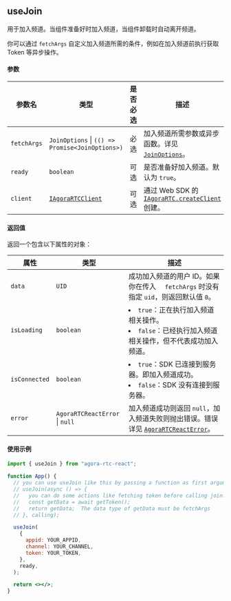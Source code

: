 ## useJoin

用于加入频道。当组件准备好时加入频道，当组件卸载时自动离开频道。

你可以通过 `fetchArgs` 自定义加入频道所需的条件，例如在加入频道前执行获取 Token 等异步操作。

#### 参数

| 参数名      | 类型                                                                                                                                     | 是否必选 | 描述                                                                                                                                                              |
| ----------- | ---------------------------------------------------------------------------------------------------------------------------------------- | -------- | ----------------------------------------------------------------------------------------------------------------------------------------------------------------- |
| `fetchArgs` | `JoinOptions` &VerticalLine; `(() => Promise<JoinOptions>)`                                                                              | 必选     | 加入频道所需参数或异步函数。详见 [`JoinOptions`](./data-types#joinoptions)。                                                                                      |
| `ready`     | `boolean`                                                                                                                                | 可选     | 是否准备好加入频道。默认为 `true`。                                                                                                                               |
| `client`    | [`IAgoraRTCClient`](https://docportal.shengwang.cn/cn/live-streaming-premium-4.x/API%20Reference/web_ng/interfaces/iagorartcclient.html) | 可选     | 通过 Web SDK 的 [`IAgoraRTC.createClient`](https://docportal.shengwang.cn/cn/video-call-4.x/API%20Reference/web_ng/interfaces/iagorartc.html#createclient) 创建。 |

#### 返回值

返回一个包含以下属性的对象：

| 属性          | 类型                                       | 描述                                                                                                                  |
| ------------- | ------------------------------------------ | --------------------------------------------------------------------------------------------------------------------- |
| `data`        | `UID`                                      | 成功加入频道的用户 ID。如果你在传入 `  fetchArgs` 时没有指定 `uid`，则返回默认值 `0`。                                |
| `isLoading`   | `boolean`                                  | <li>`true`：正在执行加入频道相关操作。</li><li>`false`：已经执行加入频道相关操作，但不代表成功加入频道。</li>         |
| `isConnected` | `boolean`                                  | <li>`true`：SDK 已连接到服务器。即加入频道成功。</li><li>`false`：SDK 没有连接到服务器。</li>                         |
| `error`       | `AgoraRTCReactError` &VerticalLine; `null` | 加入频道成功则返回 `null`，加入频道失败则抛出错误。错误详见 [`AgoraRTCReactError`](./data-types#agorartcreacterror)。 |

#### 使用示例

```jsx
import { useJoin } from "agora-rtc-react";

function App() {
  // you can use useJoin like this by passing a function as first argument.
  // useJoin(async () => {
  //   you can do some actions like fetching token before calling join.
  //   const getData = await getToken();
  //   return getData;  The data type of getData must be fetchArgs
  // }, calling);

  useJoin(
    {
      appid: YOUR_APPID,
      channel: YOUR_CHANNEL,
      token: YOUR_TOKEN,
    },
    ready,
  );

  return <></>;
}
```
